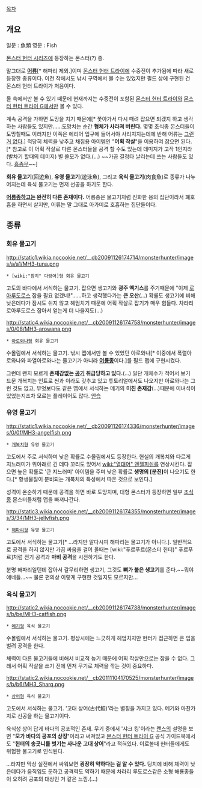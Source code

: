 [[목차]]

== 개요 ==
일문 : 魚類
영문 : Fish

[[몬스터 헌터 시리즈]]에 등장하는 몬스터(?) 종.

말그대로 '''[[어류]]'''[* 해파리 제외.]이며 [[몬스터 헌터 트라이]]에 수중전이 추가됨에 따라 새로 등장한 종류이다. 이전 작에서도 낚시 구역에서 볼 수는 있었지만 필드 상에 구현된 건 몬스터 헌터 트라이가 처음이다.

물 속에서만 볼 수 있기 때문에 현재까지는 수중전이 포함된 [[몬스터 헌터 트라이]]와 [[몬스터 헌터 트라이 G]]에서만 볼 수 있다.

계속 공격을 가하면 도망을 치기 때문에[* 쫓아가서 다시 때려 잡으면 되겠지 하고 생각하는 사람들도 있지만......도망치는 순간 '''형체가 사라져 버린다.''' 몇몇 초식종 몬스터들이 도망칠때도 이러지만 이쪽은 에리어 입구에 들어서야 사리지지는데에 반해 어류는 [[그런 거 없다]].] 적당히 체력을 낮추고 채집용 아이템인 "'''어획 작살'''"을 이용하여 잡으면 된다.[* 참고로 이 어획 작살로 다른 몬스터들을 공격 할 수도 있는데 데미지가 고작 '''1'''인지라(발차기 할때의 데미지) 별 쓸모가 없다.(...) ~~가끔 결정타 날리는데 쓰는 사람들도 있다. [[흠좀무]]~~]

'''회유 물고기'''(回遊魚), '''유영 물고기'''(遊泳魚), 그리고 '''육식 물고기'''(肉食魚)로 종류가 나누어지는데 육식 물고기는 먼저 선공을 하기도 한다.

'''[[어룡종]]하고는 완전히 다른 존재이다.''' 어룡종은 물고기처럼 진화한 용의 집단이라서 폐호흡을 하면서 살지만, 어류는 말 그대로 아가미로 호흡하는 집단들이다.

== 종류 ==
=== 회유 물고기 ===
http://static1.wikia.nocookie.net/__cb20091126174714/monsterhunter/images/a/a1/MH3-tuna.png
 * [wiki:"참치" 다랑어]형 회유 물고기
고도의 바다에서 서식하는 물고기. 잡으면 생고기와 '''광주 액기스'''를 주기때문에 "이제 [[로아루도로스]] 잡을 필요 없겠네!"......하고 생각했다가는 '''큰 오산'''(...) 확률도 생고기에 비해 낮은데다가 잠시도 쉬지 않고 헤엄치기 때문에 어획 작살로 잡기가 매우 힘들다. 차라리 로아루도로스 잡아서 얻는게 더 나을지도(...)

http://static4.wikia.nocookie.net/__cb20091126174758/monsterhunter/images/0/08/MH3-arowana.png
 * [[아로와나]]형 회유 물고기
수몰림에서 서식하는 물고기. 낚시 맵에서만 볼 수 있었던 아로와나[* 이중에서 폭렬아로와나와 파열아로와나는 물고기가 아니라 '''[[어룡종]]'''이다.]를 필드 맵에 구현시켰다.

그런데 왠지 모르게 '''존재감없는 [[공기]] 취급당하고 있다.'''(...) 일단 개체수가 적어서 보기 드문 개복치는 인트로 씬과 이라도 갖추고 있고 튜토리얼에서도 나오지만 아로와나는 그런 것도 없고, 무엇보다도 같은 맵에서 서식하는 메기의 '''미친 존재감'''(...)때문에 이녀석이 있었는지조차 모르는 플레이어도 많다. [[안습]]

=== 유영 물고기 ===
http://static1.wikia.nocookie.net/__cb20091126174336/monsterhunter/images/0/0f/MH3-angelfish.png
 * [[개복치]]형 유영 물고기
고도에서 주로 서식하며 낮은 확률로 수몰림에서도 등장한다. 현실의 개복치와 다르게 지느러미가 위아래로 긴 데다 꼬리도 있어서 [[wiki:"열대어" 엔젤피쉬]]를 연상시킨다. 잡으면 높은 확률로 '큰 지느러미' 아이템을 주며 낮은 확률로 '''생명의 [분진]'''이 나오기도 한다.[* 항생물질이 분비되는 개복치의 특성에서 따온 것으로 보인다.]

성격이 온순하기 때문에 공격을 하면 바로 도망치며, 대형 몬스터가 등장하면 일부 [[초식종]] 몬스터들처럼 맵을 빠져나간다.

http://static3.wikia.nocookie.net/__cb20091126174355/monsterhunter/images/3/34/MH3-jellyfish.png
 * [[해파리]]형 유영 물고기
고도에서 서식하는 물고기[* ...라지만 알다시피 해파리는 물고기가 아니다.]. 일반적으로 공격을 하지 않지만 가끔 싸움을 걸어 올때는 [wiki:"푸르푸르(몬스터 헌터)" 푸르푸르]처럼 전기 공격과 '''마비 공격'''을 시전하기도 한다.

분명 해파리일탠데 잡아서 갈무리하면 생고기, 그것도 '''뼈가 붙은 생고기'''를 준다.~~뭐야 얘네들...~~ 물론 편의상 이렇게 구현한 것일지도 모르지만...

=== 육식 물고기 ===
http://static2.wikia.nocookie.net/__cb20091126174738/monsterhunter/images/b/be/MH3-catfish.png
 * [[메기]]형 육식 물고기
수몰림에서 서식하는 물고기. 평상시에는 느긋하게 헤엄치지만 헌터가 접근하면 큰 입을 벌려 공격을 한다.

체력이 다른 물고기들에 비해서 비교적 높기 때문에 어획 작살만으로는 잡을 수 없다. 그래서 어획 작살을 쓰기 전에 먼저 무기로 체력을 깎는 것이 중요하다.

http://static2.wikia.nocookie.net/__cb20111104170525/monsterhunter/images/b/b6/MH3_Sharq.png
 * [[상어]]형 육식 물고기
고도에서 서식하는 물고기. '고대 상어(古代鮫)'라는 별칭을 가지고 있다. 메기와 마찬가지로 선공을 하는 물고기이다.

육식성 상어 답게 바다의 공포적인 존재. 무기 중에서 '샤크 킹'이라는 [[랜스]]의 설명을 보면 "'''모가 바다의 공포의 상징'''"이라고 써져있고 [[몬스터 헌터 트라이 G]] 공식 가이드북에서도 "'''헌터의 송곳니를 벗기는 사나운 고대 상어'''"라고 적혀있다. 이로볼때 헌터들에게도 위험한 물고기로 인식된다.

...라지만 막상 실전에서 싸워보면 '''굉장히 약하다는 걸 알 수 있다.''' 덩치에 비해 체력이 낮은데다가 움직임도 둔하고 공격력도 약하기 때문에 차라리 루도로스같은 소형 해룡종들이 오히려 공포의 대상인 거 같은 느낌.(...)
